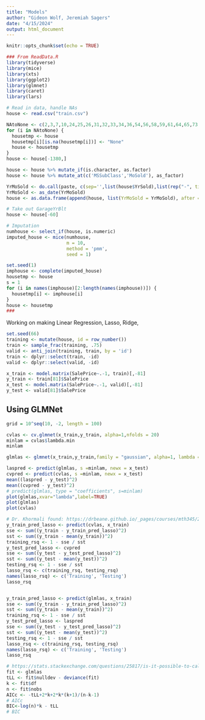 ```yaml
---
title: "Models"
author: "Gideon Wolf, Jeremiah Sagers"
date: "4/15/2024"
output: html_document
---
```


```r
knitr::opts_chunk$set(echo = TRUE)

### From ReadData.R
library(tidyverse)
library(mice)
library(xts)
library(ggplot2)
library(glmnet)
library(caret)
library(lars)

# Read in data, handle NAs
house <- read.csv("train.csv")

NAtoNone <- c(2,3,7,10,24,25,26,31,32,33,34,36,54,56,58,59,61,64,65,73,74,75,79)
for (i in NAtoNone) {
  housetmp <- house
  housetmp[i][is.na(housetmp[i])] <- "None"
  house <- housetmp
}
house <- house[-1380,]

house <- house %>% mutate_if(is.character, as.factor)
house <- house %>% mutate_at(c('MSSubClass','MoSold'), as_factor) 

YrMoSold <- do.call(paste, c(sep='',list(house$YrSold),list(rep("-", times = length(house$YrSold))),list(house$MoSold),list(rep("-01", times = length(house$YrSold)))))
YrMoSold <- as_date(YrMoSold)
house <- as.data.frame(append(house, list(YrMoSold = YrMoSold), after = 78))

# Take out GarageYrBlt
house <- house[-60]

# Imputation
numhouse <- select_if(house, is.numeric)
imputed_house <- mice(numhouse, 
                      m = 10,  
                      method = 'pmm', 
                      seed = 1)

set.seed(1)
imphouse <- complete(imputed_house)
housetmp <- house
s = 1
for (i in names(imphouse)[2:length(names(imphouse))]) {
  housetmp[i] <- imphouse[i]
}
house <- housetmp
###
```

Working on making Linear Regression, Lasso, Ridge, 

```r
set.seed(66)
training <- mutate(house, id = row_number())
train <- sample_frac(training, .75)
valid <- anti_join(training, train, by = 'id')
train <- dplyr::select(train, -id)
valid <- dplyr::select(valid, -id)

x_train <- model.matrix(SalePrice~.-1, train)[,-81]
y_train <- train[81]$SalePrice
x_test <- model.matrix(SalePrice~.-1, valid)[,-81]
y_test <- valid[81]$SalePrice
```

## Using GLMNet
```r
grid = 10^seq(10, -2, length = 100)

cvlas <- cv.glmnet(x_train,y_train, alpha=1,nfolds = 20)
minlam = cvlas$lambda.min
minlam

glmlas <- glmnet(x_train,y_train,family = "gaussian", alpha=1, lambda = grid) # lasso regression, when lambda = minlam, training rsq is reasonable (i.e. not -49), but plot(glmlas) looking at lambda does not work.

laspred <- predict(glmlas, s =minlam, newx = x_test)
cvpred <- predict(cvlas, s =minlam, newx = x_test)
mean((laspred - y_test)^2)
mean((cvpred - y_test)^2)
# predict(glmlas, type = "coefficients", s=minlam)
plot(glmlas,xvar="lambda",label=TRUE)
plot(glmlas)
plot(cvlas)

# Dr. Khormali found: https://drbeane.github.io/_pages/courses/mth345/24%20-%20Lasso%20and%20Ridge.nb.html
y_train_pred_lasso <- predict(cvlas, x_train)
sse <- sum((y_train - y_train_pred_lasso)^2)
sst <- sum((y_train - mean(y_train))^2)
training_rsq <- 1 - sse / sst
y_test_pred_lasso <- cvpred
sse <- sum((y_test - y_test_pred_lasso)^2)
sst <- sum((y_test - mean(y_test))^2)
testing_rsq <- 1 - sse / sst
lasso_rsq <- c(training_rsq, testing_rsq)
names(lasso_rsq) <- c('Training', 'Testing')
lasso_rsq


y_train_pred_lasso <- predict(glmlas, x_train)
sse <- sum((y_train - y_train_pred_lasso)^2)
sst <- sum((y_train - mean(y_train))^2)
training_rsq <- 1 - sse / sst
y_test_pred_lasso <- laspred
sse <- sum((y_test - y_test_pred_lasso)^2)
sst <- sum((y_test - mean(y_test))^2)
testing_rsq <- 1 - sse / sst
lasso_rsq <- c(training_rsq, testing_rsq)
names(lasso_rsq) <- c('Training', 'Testing')
lasso_rsq

# https://stats.stackexchange.com/questions/25817/is-it-possible-to-calculate-aic-and-bic-for-lasso-regression-models
fit <- glmlas
tLL <- fit$nulldev - deviance(fit)
k <- fit$df
n <- fit$nobs
AICc <- -tLL+2*k+2*k*(k+1)/(n-k-1)
# AICc
BIC<-log(n)*k - tLL
# BIC
```

<!-- ## Using Lars (Throws error for mode/s) -->
<!-- ```{r} -->
<!-- ## https://stats.stackexchange.com/questions/58531/using-lasso-from-lars-or-glmnet-package-in-r-for-variable-selection -->
<!-- cv <- lars::cv.lars(x_train, y_train, plot.it = FALSE) -->
<!--   ideal_l1_ratio <- cv$index[which.max(cv$cv - cv$cv.error <= min(cv$cv))] -->
<!--   obj <- lars(x_train, y_train, type="lasso") -->
<!--   scaled_coefs <- scale(obj$beta, FALSE, 1 / obj$normx) -->
<!--   l1 <- apply(X = scaled_coefs, MARGIN = 1, FUN = function(x) sum(abs(x))) -->
<!--   coef(obj)[which.max(l1 / tail(l1, 1) > ideal_l1_ratio),] -->

<!-- p <- predict(obj, x_test, "fit", mode = "norm") -->
<!-- # Returns following error: how to make s in range?  -->
<!-- # Error in predict.lars(obj, x_test, "fit", mode = "norm") :  -->
<!-- # Argument s out of range -->

<!-- ``` -->

```r

```


